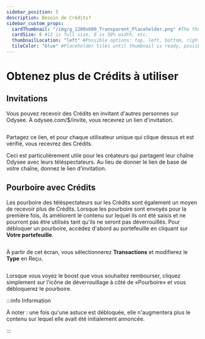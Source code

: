 ```yaml
---
sidebar_position: 5
description: Besoin de Crédits?
sidebar_custom_props:
  cardThumbnail: "/img/g_1200x600_Transparent_Placeholder.png" #The thumbnail on the category card.
  cardSize: 6 #12 is full size, 6 is 50% width, etc.
  thumbnailLocation: "left" #Possible options: top, left, bottom, right, none
  tileColor: "blue" #Placeholder tiles until thumbnail is ready, possible options: blue, cream, darkpurple, lightpurple, mauve, orange, pink, none
---
```


# Obtenez plus de Crédits à utiliser

## Invitations

Vous pouvez recevoir des Crédits en invitant d'autres personnes sur Odysee. À odysee.com/$/invite, vous recevrez un lien d'invitation.

<Image img="/img/en/category-monetization3.png"/>

Partagez ce lien, et pour chaque utilisateur unique qui clique dessus et est vérifié, vous recevrez des Crédits.

Ceci est particulièrement utile pour les créateurs qui partagent leur chaîne Odysee avec leurs téléspectateurs. Au lieu de donner le lien de base de votre chaîne, donnez le lien d'invitation.

## Pourboire avec Crédits

Les pourboire des téléspectateurs sur les Crédits sont également un moyen de recevoir plus de Crédits. Lorsque les pourboire sont envoyés pour la première fois, ils améliorent le contenu sur lequel ils ont été saisis et ne pourront pas être utilisés tant qu'ils ne seront pas déverrouillés. Pour débloquer un pourboire, accédez d'abord au portefeuille en cliquant sur **Votre portefeuille**.

<Image img="/img/en/category-wallet1.png"/>

À partir de cet écran, vous sélectionnerez **Transactions** et modifierez le **Type** en Reçu.

<Image img="/img/en/odysee-monetization9.png"/>

Lorsque vous voyez le boost que vous souhaitez rembourser, cliquez simplement sur l'icône de déverrouillage à côté de «Pourboire» et vous débloquerez le pourboire.

:::info Information

À noter : une fois qu'une astuce est débloquée, elle n'augmentera plus le contenu sur lequel elle avait été initialement annoncée.

:::